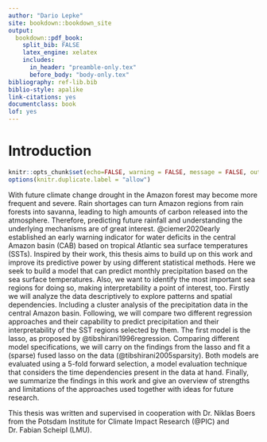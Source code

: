 ```yaml
---
author: "Dario Lepke"
site: bookdown::bookdown_site
output:
  bookdown::pdf_book:
    split_bib: FALSE
    latex_engine: xelatex
    includes:
      in_header: "preamble-only.tex"
      before_body: "body-only.tex"
bibliography: ref-lib.bib
biblio-style: apalike
link-citations: yes
documentclass: book
lof: yes
---
```

# Introduction {-}

```r
knitr::opts_chunk$set(echo=FALSE, warning = FALSE, message = FALSE, out.width = '50%', fig.align = 'center')
options(knitr.duplicate.label = "allow")
```

With future climate change drought in the Amazon forest may become more
frequent and severe. Rain shortages can turn Amazon regions from rain forests into
savanna, leading to high amounts of carbon released into the atmosphere.
Therefore, predicting future rainfall and understanding the underlying mechanisms 
are of great interest. @ciemer2020early established an 
early warning indicator for water deficits in the central Amazon basin (CAB) based on tropical Atlantic sea surface 
temperatures (SSTs). Inspired by their work, this thesis aims to build up on this work and improve its
predictive power by using different statistical methods.
Here we seek to build a model that can predict monthly precipitation based on the
sea surface temperatures. 
Also, we want to identify the most important sea regions for doing so, making interpretability a point of interest, too.
Firstly we will analyze the data descriptively to 
explore patterns and spatial dependencies.
Including a cluster analysis of the precipitation data
in the central Amazon basin.
Following, we will compare two different regression approaches
and their capability to predict precipitation and their interpretability of the SST regions selected by them.
The first model is the lasso, as proposed by @tibshirani1996regression. Comparing different model specifications, we will carry on the findings from the lasso
and fit a (sparse) fused lasso on the data (@tibshirani2005sparsity).
Both models are evaluated using a 5-fold forward selection,
a model evaluation technique that considers the time dependencies present in the data at hand.
Finally, we summarize the findings in this work 
and give an overview of strengths and limitations of the approaches used together with ideas for future research.


This thesis was written and supervised in cooperation with Dr. Niklas Boers from the Potsdam Institute for Climate Impact Research (@PIC) and Dr. Fabian Scheipl (LMU).
